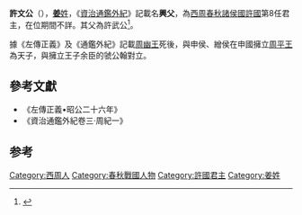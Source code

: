 '''許文公'''（{{bd|？||？||catIdx=J}}），[[姜姓|'''姜'''姓]]，《[[資治通鑑外紀|資治通鑑外紀]]》記載名'''興父'''，為[[西周|西周]][[春秋时期|春秋]][[諸侯國|諸侯國]][[許國|許國]]第8任君主，在位期間不詳。其父為許武公<ref>{{Cite book|title=周代淮河上游诸侯国研究|last=金荣权著|first=|publisher=郑州：河南大学出版社|year=2012.07|isbn=978-7-5649-0686-3|location=|pages=107}}</ref>。

據《左傳正義》及《通鑑外紀》記載[[周幽王|周幽王]]死後，與申侯、繒侯在申國擁立[[周平王|周平王]]為天子，與擁立王子余臣的虢公翰對立。

==參考文獻==
*《左傳正義•昭公二十六年》
*《資治通鑑外紀卷三·周紀一》

==参考==
{{reflist}}
{{start box}}
{{s-before|父：[[許武公|許武公]]}}
{{s-title|[[西周|西周]][[春秋时期|春秋]][[許國|許國]]君主|在位期間？─？}}
{{s-after|子：[[許莊公|許莊公]]}}
{{end box}}
{{許國君主}}
[[Category:西周人|Category:西周人]]
[[Category:春秋戰國人物|Category:春秋戰國人物]]
[[Category:許國君主|Category:許國君主]]
[[Category:姜姓|Category:姜姓]]